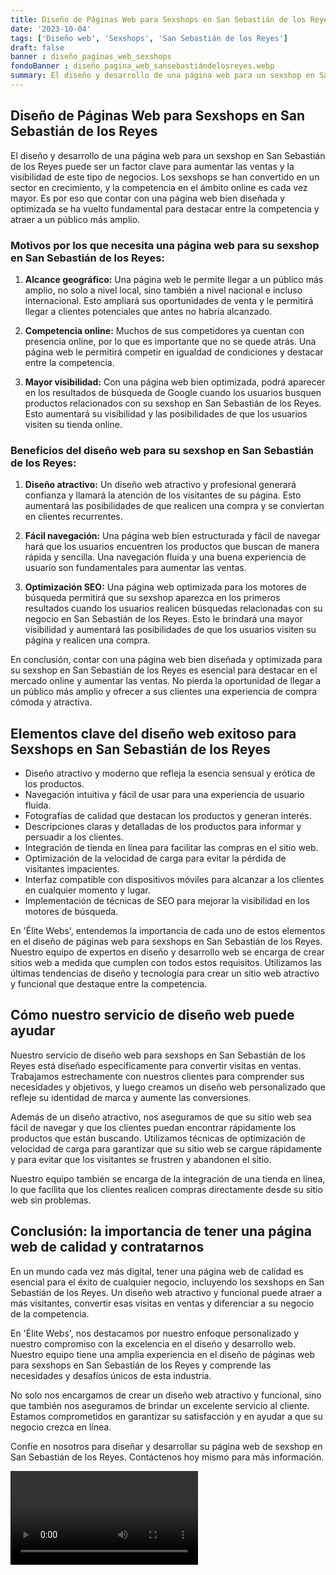 ```yaml
---
title: Diseño de Páginas Web para Sexshops en San Sebastián de los Reyes
date: '2023-10-04'
tags: ['Diseño web', 'Sexshops', 'San Sebastián de los Reyes']
draft: false
banner : diseño_paginas_web_sexshops
fondoBanner : diseño_pagina_web_sansebastiándelosreyes.webp
summary: El diseño y desarrollo de una página web para un sexshop en San Sebastián de los Reyes puede ser un factor clave para aumentar las ventas y la visibilidad de este tipo de negocios. Los sexshops se han convertido en un sector en crecimiento, y la competencia en el ámbito online es cada vez mayor. Es por eso que contar con una página web bien diseñada y optimizada se ha vuelto fundamental para destacar entre la competencia y atraer a un público más amplio.
---
```


## Diseño de Páginas Web para Sexshops en San Sebastián de los Reyes

El diseño y desarrollo de una página web para un sexshop en San Sebastián de los Reyes puede ser un factor clave para aumentar las ventas y la visibilidad de este tipo de negocios. Los sexshops se han convertido en un sector en crecimiento, y la competencia en el ámbito online es cada vez mayor. Es por eso que contar con una página web bien diseñada y optimizada se ha vuelto fundamental para destacar entre la competencia y atraer a un público más amplio.

### Motivos por los que necesita una página web para su sexshop en San Sebastián de los Reyes:

1. **Alcance geográfico:** Una página web le permite llegar a un público más amplio, no solo a nivel local, sino también a nivel nacional e incluso internacional. Esto ampliará sus oportunidades de venta y le permitirá llegar a clientes potenciales que antes no habría alcanzado.

2. **Competencia online:** Muchos de sus competidores ya cuentan con presencia online, por lo que es importante que no se quede atrás. Una página web le permitirá competir en igualdad de condiciones y destacar entre la competencia.

3. **Mayor visibilidad:** Con una página web bien optimizada, podrá aparecer en los resultados de búsqueda de Google cuando los usuarios busquen productos relacionados con su sexshop en San Sebastián de los Reyes. Esto aumentará su visibilidad y las posibilidades de que los usuarios visiten su tienda online.

### Beneficios del diseño web para su sexshop en San Sebastián de los Reyes:

1. **Diseño atractivo:** Un diseño web atractivo y profesional generará confianza y llamará la atención de los visitantes de su página. Esto aumentará las posibilidades de que realicen una compra y se conviertan en clientes recurrentes.

2. **Fácil navegación:** Una página web bien estructurada y fácil de navegar hará que los usuarios encuentren los productos que buscan de manera rápida y sencilla. Una navegación fluida y una buena experiencia de usuario son fundamentales para aumentar las ventas.

3. **Optimización SEO:** Una página web optimizada para los motores de búsqueda permitirá que su sexshop aparezca en los primeros resultados cuando los usuarios realicen búsquedas relacionadas con su negocio en San Sebastián de los Reyes. Esto le brindará una mayor visibilidad y aumentará las posibilidades de que los usuarios visiten su página y realicen una compra.

En conclusión, contar con una página web bien diseñada y optimizada para su sexshop en San Sebastián de los Reyes es esencial para destacar en el mercado online y aumentar las ventas. No pierda la oportunidad de llegar a un público más amplio y ofrecer a sus clientes una experiencia de compra cómoda y atractiva.

<GifSeo />

<Cta />

## Elementos clave del diseño web exitoso para Sexshops en San Sebastián de los Reyes

- Diseño atractivo y moderno que refleja la esencia sensual y erótica de los productos.
- Navegación intuitiva y fácil de usar para una experiencia de usuario fluida.
- Fotografías de calidad que destacan los productos y generan interés.
- Descripciones claras y detalladas de los productos para informar y persuadir a los clientes.
- Integración de tienda en línea para facilitar las compras en el sitio web.
- Optimización de la velocidad de carga para evitar la pérdida de visitantes impacientes.
- Interfaz compatible con dispositivos móviles para alcanzar a los clientes en cualquier momento y lugar.
- Implementación de técnicas de SEO para mejorar la visibilidad en los motores de búsqueda.

En 'Élite Webs', entendemos la importancia de cada uno de estos elementos en el diseño de páginas web para sexshops en San Sebastián de los Reyes. Nuestro equipo de expertos en diseño y desarrollo web se encarga de crear sitios web a medida que cumplen con todos estos requisitos. Utilizamos las últimas tendencias de diseño y tecnología para crear un sitio web atractivo y funcional que destaque entre la competencia. 

## Cómo nuestro servicio de diseño web puede ayudar

Nuestro servicio de diseño web para sexshops en San Sebastián de los Reyes está diseñado específicamente para convertir visitas en ventas. Trabajamos estrechamente con nuestros clientes para comprender sus necesidades y objetivos, y luego creamos un diseño web personalizado que refleje su identidad de marca y aumente las conversiones.

Además de un diseño atractivo, nos aseguramos de que su sitio web sea fácil de navegar y que los clientes puedan encontrar rápidamente los productos que están buscando. Utilizamos técnicas de optimización de velocidad de carga para garantizar que su sitio web se cargue rápidamente y para evitar que los visitantes se frustren y abandonen el sitio.

Nuestro equipo también se encarga de la integración de una tienda en línea, lo que facilita que los clientes realicen compras directamente desde su sitio web sin problemas.

## Conclusión: la importancia de tener una página web de calidad y contratarnos

En un mundo cada vez más digital, tener una página web de calidad es esencial para el éxito de cualquier negocio, incluyendo los sexshops en San Sebastián de los Reyes. Un diseño web atractivo y funcional puede atraer a más visitantes, convertir esas visitas en ventas y diferenciar a su negocio de la competencia.

En 'Élite Webs', nos destacamos por nuestro enfoque personalizado y nuestro compromiso con la excelencia en el diseño y desarrollo web. Nuestro equipo tiene una amplia experiencia en el diseño de páginas web para sexshops en San Sebastián de los Reyes y comprende las necesidades y desafíos únicos de esta industria.

No solo nos encargamos de crear un diseño web atractivo y funcional, sino que también nos aseguramos de brindar un excelente servicio al cliente. Estamos comprometidos en garantizar su satisfacción y en ayudar a que su negocio crezca en línea.

Confíe en nosotros para diseñar y desarrollar su página web de sexshop en San Sebastián de los Reyes. Contáctenos hoy mismo para más información.

<Video />

<CtaBot job='Sexshops' city='San Sebastián de los Reyes'/>

<Gmaps query='San Sebastián de los Reyes+españa+maps' />